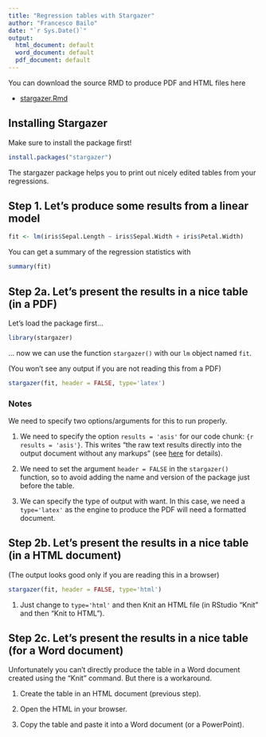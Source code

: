 ```yaml
---
title: "Regression tables with Stargazer"
author: "Francesco Bailo"
date: "`r Sys.Date()`"
output:
  html_document: default
  word_document: default
  pdf_document: default
---
```


You can download the source RMD to produce PDF and HTML files here

* [stargazer.Rmd](./stargazer.Rmd)


## Installing Stargazer 

Make sure to install the package first!

```r
install.packages("stargazer")
```

The stargazer package helps you to print out nicely edited tables from your regressions.

## Step 1. Let's produce some results from a linear model

```r
fit <- lm(iris$Sepal.Length ~ iris$Sepal.Width + iris$Petal.Width)
```

You can get a summary of the regression statistics with

```r
summary(fit)
```

## Step 2a. Let's present the results in a nice table (in a PDF)

Let's load the package first...

```r
library(stargazer)
```

... now we can use the function `stargazer()` with our `lm` object named `fit`.

(You won't see any output if you are not reading this from a PDF)

```r
stargazer(fit, header = FALSE, type='latex')
```


### Notes

We need to specify two options/arguments for this to run properly.

1. We need to specify the option `results = 'asis'` for our code chunk: `{r results = 'asis'}`. This writes "the raw text results directly into the output document without any markups" (see [here](https://yihui.org/knitr/options/#text-output) for details).

2. We need to set the argument `header = FALSE` in the `stargazer()` function, so to avoid adding the name and version of the package just before the table.

3. We can specify the type of output with want. In this case, we need a `type='latex'` as the engine to produce the PDF will need a \LaTeX  formatted document. 

## Step 2b. Let's present the results in a nice table (in a HTML document)

(The output looks good only if you are reading this in a browser)

```r
stargazer(fit, header = FALSE, type='html')
```

1. Just change to `type='html'` and then Knit an HTML file (in RStudio "Knit" and then "Knit to HTML"). 

## Step 2c. Let's present the results in a nice table (for a Word document)

Unfortunately you can't directly produce the table in a Word document created using the "Knit" command. But there is a workaround.

1. Create the table in an HTML document (previous step).

2. Open the HTML in your browser.

3. Copy the table and paste it into a Word document (or a PowerPoint). 



